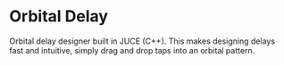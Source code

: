 # Orbital Delay

Orbital delay designer built in JUCE (C++). This makes designing delays fast and intuitive,
simply drag and drop taps into an orbital pattern.
